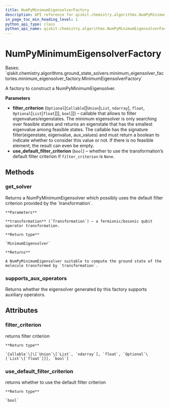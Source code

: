 ```yaml
---
title: NumPyMinimumEigensolverFactory
description: API reference for qiskit.chemistry.algorithms.NumPyMinimumEigensolverFactory
in_page_toc_min_heading_level: 1
python_api_type: class
python_api_name: qiskit.chemistry.algorithms.NumPyMinimumEigensolverFactory
---
```


# NumPyMinimumEigensolverFactory

<Class id="qiskit.chemistry.algorithms.NumPyMinimumEigensolverFactory" isDedicatedPage={true} github="https://github.com/qiskit-community/qiskit-aqua/tree/stable/0.9/qiskit/chemistry/algorithms/ground_state_solvers/minimum_eigensolver_factories/numpy_minimum_eigensolver_factory.py" signature="NumPyMinimumEigensolverFactory(filter_criterion=None, use_default_filter_criterion=False)" modifiers="class">
  Bases: `qiskit.chemistry.algorithms.ground_state_solvers.minimum_eigensolver_factories.minimum_eigensolver_factory.MinimumEigensolverFactory`

  A factory to construct a NumPyMinimumEigensolver.

  **Parameters**

  *   **filter\_criterion** (`Optional`\[`Callable`\[\[`Union`\[`List`, `ndarray`], `float`, `Optional`\[`List`\[`float`]]], `bool`]]) – callable that allows to filter eigenvalues/eigenstates. The minimum eigensolver is only searching over feasible states and returns an eigenstate that has the smallest eigenvalue among feasible states. The callable has the signature filter(eigenstate, eigenvalue, aux\_values) and must return a boolean to indicate whether to consider this value or not. If there is no feasible element, the result can even be empty.
  *   **use\_default\_filter\_criterion** (`bool`) – whether to use the transformation’s default filter criterion if `filter_criterion` is `None`.

  ## Methods

  <span id="qiskit-chemistry-algorithms-numpyminimumeigensolverfactory-get-solver" />

  ### get\_solver

  <Function id="qiskit.chemistry.algorithms.NumPyMinimumEigensolverFactory.get_solver" signature="NumPyMinimumEigensolverFactory.get_solver(transformation)">
    Returns a NumPyMinimumEigensolver which possibly uses the default filter criterion provided by the `transformation`.

    **Parameters**

    **transformation** (`Transformation`) – a fermionic/bosonic qubit operator transformation.

    **Return type**

    `MinimumEigensolver`

    **Returns**

    A NumPyMinimumEigensolver suitable to compute the ground state of the molecule transformed by `transformation`.
  </Function>

  <span id="qiskit-chemistry-algorithms-numpyminimumeigensolverfactory-supports-aux-operators" />

  ### supports\_aux\_operators

  <Function id="qiskit.chemistry.algorithms.NumPyMinimumEigensolverFactory.supports_aux_operators" signature="NumPyMinimumEigensolverFactory.supports_aux_operators()">
    Returns whether the eigensolver generated by this factory supports auxiliary operators.
  </Function>

  ## Attributes

  ### filter\_criterion

  <Attribute id="qiskit.chemistry.algorithms.NumPyMinimumEigensolverFactory.filter_criterion">
    returns filter criterion

    **Return type**

    `Callable`\[\[`Union`\[`List`, `ndarray`], `float`, `Optional`\[`List`\[`float`]]], `bool`]
  </Attribute>

  ### use\_default\_filter\_criterion

  <Attribute id="qiskit.chemistry.algorithms.NumPyMinimumEigensolverFactory.use_default_filter_criterion">
    returns whether to use the default filter criterion

    **Return type**

    `bool`
  </Attribute>
</Class>

